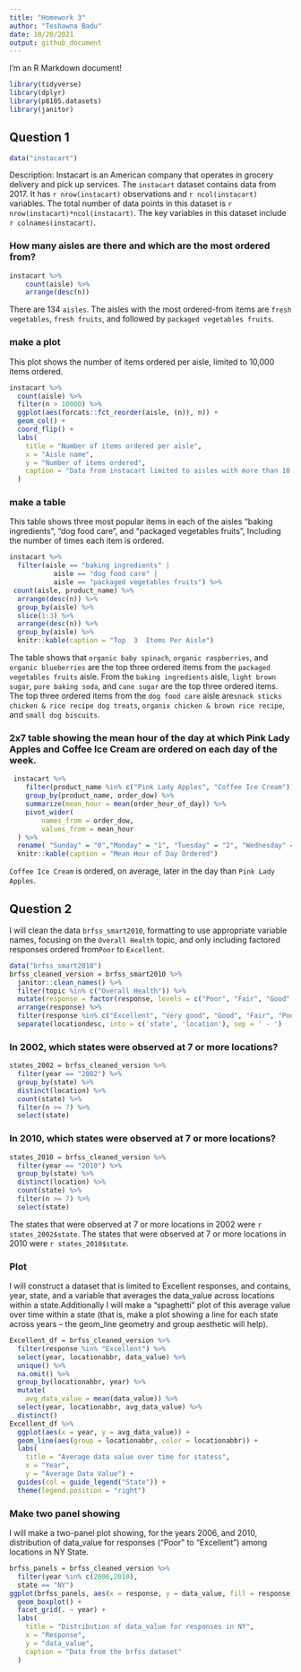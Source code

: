 ```yaml
---
title: "Homework 3"
author: "Teshawna Badu"
date: 10/20/2021
output: github_document
---
```


I'm an R Markdown document!

```r
library(tidyverse)
library(dplyr)
library(p8105.datasets)
library(janitor)
```

## Question 1 
```r
data("instacart")
```

Description: 
Instacart is an American company that operates in grocery delivery and pick up services. The `instacart` dataset contains data from 2017. It has `r nrow(instacart)` observations and `r ncol(instacart)` variables. The total number of data points in this dataset is `r nrow(instacart)*ncol(instacart)`. The key variables in this dataset include `r colnames(instacart)`. 

### How many aisles are there and which are the most ordered from?
```r
instacart %>% 
	count(aisle) %>% 
	arrange(desc(n))
```
There are 134 `aisles`. The aisles with the most ordered-from items are 
`fresh vegetables`, `fresh fruits`, and followed by `packaged vegetables fruits`. 

### make a plot 
This plot shows the number of items ordered per aisle, limited to 10,000 items ordered.
```r
instacart %>%
  count(aisle) %>%
  filter(n > 10000) %>%
  ggplot(aes(forcats::fct_reorder(aisle, (n)), n)) +
  geom_col() +
  coord_flip() +
  labs(
    title = "Number of items ordered per aisle",
    x = "Aisle name",
    y = "Number of items ordered",
    caption = "Data from instacart limited to aisles with more than 10,000 items ordered"
  )
```

### make a table 
This table shows three most popular items in each of the aisles “baking ingredients”, “dog food care”, and “packaged vegetables fruits”, Including the number of times each item is ordered. 

```r
instacart %>%
  filter(aisle == "baking ingredients" | 
           aisle == "dog food care" | 
           aisle == "packaged vegetables fruits") %>%
 count(aisle, product_name) %>%
  arrange(desc(n)) %>%
  group_by(aisle) %>%
  slice(1:3) %>%
  arrange(desc(n)) %>%
  group_by(aisle) %>%
  knitr::kable(caption = "Top  3  Items Per Aisle")
```

The table shows that `organic baby spinach`, `organic raspberries`, and `organic blueberries` 
are the top three ordered items from the `packaged vegetables fruits` aisle. 
From the `baking ingredients` aisle, `light brown sugar`, `pure baking soda`, and `cane sugar` are the top three ordered items. The top three ordered items from the `dog food care` aisle are`snack sticks chicken & rice recipe dog treats`, `organix chicken & brown rice recipe`, and `small dog biscuits`.


### 2x7 table showing the mean hour of the day at which Pink Lady Apples and Coffee Ice Cream are ordered on each day of the week.

```r
 instacart %>% 
	filter(product_name %in% c("Pink Lady Apples", "Coffee Ice Cream")) %>% 
	group_by(product_name, order_dow) %>% 
	summarize(mean_hour = mean(order_hour_of_day)) %>% 
	pivot_wider(
		names_from = order_dow,
		values_from = mean_hour
  ) %>%
  rename( "Sunday" = "0","Monday" = "1", "Tuesday" = "2", "Wednesday" = "3", "Thursday" = "4", "Friday" = "5", "Saturday" = "6") %>% 
  knitr::kable(caption = "Mean Hour of Day Ordered")
```
`Coffee Ice Cream` is ordered, on average, later in the day than `Pink Lady Apples`.


## Question 2
I will clean the data `brfss_smart2010`, formatting to use appropriate variable names, 
focusing on the `Overall Health` topic, and only including factored responses 
ordered from`Poor` to `Excellent`.

```r
data("brfss_smart2010")
brfss_cleaned_version = brfss_smart2010 %>% 
  janitor::clean_names() %>%
  filter(topic %in% c("Overall Health")) %>%
  mutate(response = factor(response, levels = c("Poor", "Fair", "Good", "Very good", "Excellent"))) %>%
  arrange(response) %>%
  filter(response %in% c("Excellent", "Very good", "Good", "Fair", "Poor")) %>%
  separate(locationdesc, into = c('state', 'location'), sep = ' - ')
```


### In 2002, which states were observed at 7 or more locations?
```r
states_2002 = brfss_cleaned_version %>% 
  filter(year == "2002") %>% 
  group_by(state) %>% 
  distinct(location) %>% 
  count(state) %>% 
  filter(n >= 7) %>% 
  select(state)
```

### In 2010, which states were observed at 7 or more locations?
```r
states_2010 = brfss_cleaned_version %>% 
  filter(year == "2010") %>% 
  group_by(state) %>% 
  distinct(location) %>% 
  count(state) %>% 
  filter(n >= 7) %>% 
  select(state)
```

The states that were observed at 7 or more locations in 2002 were `r states_2002$state`. 
The states that were observed at 7 or more locations in 2010 were `r states_2010$state`.

### Plot 
I will construct a dataset that is limited to Excellent responses, and contains, year, state, and a variable that averages the data_value across locations within a state.Additionally I will make a “spaghetti” plot of this average value over time within a state (that is, make a plot showing a line for each state across years – the geom_line geometry and group aesthetic will help).

```r
Excellent_df = brfss_cleaned_version %>%
  filter(response %in% "Excellent") %>%
  select(year, locationabbr, data_value) %>%
  unique() %>%
  na.omit() %>%
  group_by(locationabbr, year) %>%
  mutate(
    avg_data_value = mean(data_value)) %>%
  select(year, locationabbr, avg_data_value) %>%
  distinct()
Excellent_df %>%
  ggplot(aes(x = year, y = avg_data_value)) +
  geom_line(aes(group = locationabbr, color = locationabbr)) +
  labs(
    title = "Average data value over time for statess",
    x = "Year",
    y = "Average Data Value") +
  guides(col = guide_legend("State")) +
  theme(legend.position = "right")
```

### Make two panel showing 
I will make a two-panel plot showing, for the years 2006, and 2010, distribution of data_value for responses (“Poor” to “Excellent”) among locations in NY State.

```r
brfss_panels = brfss_cleaned_version %>% 
  filter(year %in% c(2006,2010),
  state == "NY") 
ggplot(brfss_panels, aes(x = response, y = data_value, fill = response)) + 
  geom_boxplot() + 
  facet_grid(. ~ year) +
  labs(
    title = "Distribution of data_value for responses in NY",
    x = "Response",
    y = "data_value",
    caption = "Data from the brfss dataset"
  )
```
